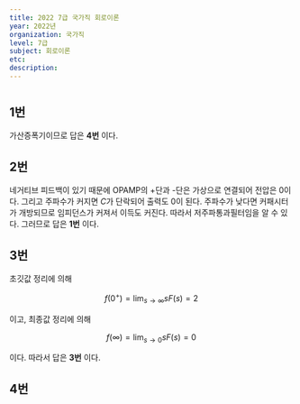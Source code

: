 ```yaml
---
title: 2022 7급 국가직 회로이론
year: 2022년
organization: 국가직
level: 7급
subject: 회로이론
etc:
description:
---
```


#

## 1번

가산증폭기이므로 답은 **4번** 이다.

## 2번

네거티브 피드백이 있기 때문에 OPAMP의 +단과 -단은 가상으로 연결되어 전압은 0이다. 그리고 주파수가 커지면 $C$가 단락되어 출력도 0이 된다. 주파수가 낮다면 커패시터가 개방되므로 임피던스가 커져서 이득도 커진다. 따라서 저주파통과필터임을 알 수 있다. 그러므로 답은 **1번** 이다.

## 3번

초깃값 정리에 의해

$$
f(0^+)=\lim _{s\rightarrow\infty} sF(s)=2
$$

이고, 최종값 정리에 의해

$$
f(\infty)=\lim_{s\rightarrow 0} sF(s)=0
$$

이다. 따라서 답은 **3번** 이다.

## 4번
